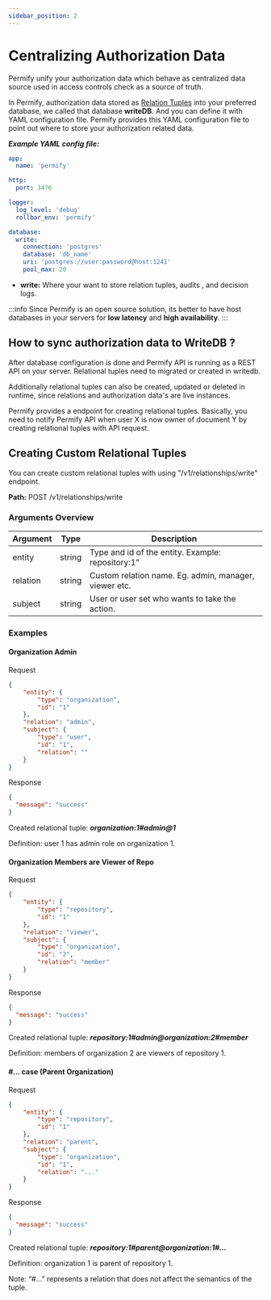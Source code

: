 ```yaml
---
sidebar_position: 2
---
```


# Centralizing Authorization Data

Permify unify your authorization data which behave as centralized data source used in access controls check 
as a source of truth. 

In Permify, authorization data stored as [Relation Tuples] into your preferred database,
we called that database **writeDB**. And you can define it with YAML configuration file. 
Permify provides this YAML configuration file to point out where to store your authorization related data.

[relation tuples]: /docs/relational-tuples

***Example YAML config file:***

```yaml
app:
  name: 'permify'

http:
  port: 3476

logger:
  log_level: 'debug'
  rollbar_env: 'permify'

database:
  write:
    connection: 'postgres'
    database: 'db_name'
    uri: 'postgres://user:password@host:1241'
    pool_max: 20
```

- **write:** Where your want to store relation tuples, audits , and decision logs.

:::info
Since Permify is an open 
source solution, its better to have host databases in your servers for **low latency** and **high availability**.
:::

## How to sync authorization data to WriteDB ?

After database configuration is done and Permify API is running as a REST API on your server. Relational tuples need to migrated or created in writedb. 

Additionally relational tuples can also be created, updated or deleted in runtime, since relations and authorization data's are live instances.

Permify provides a endpoint for creating relational tuples. Basically, you need to notify Permify API when user X is now owner of document Y by creating relational tuples with API request. 

## Creating Custom Relational Tuples

You can create custom relational tuples with using "/v1/relationships/write" endpoint.

**Path:** POST /v1/relationships/write

### Arguments Overview

| Argument | Type |  Description |
|-------------------|---------|-------------|
| entity | string | Type and id of the entity. Example: repository:1”|
| relation | string |  Custom relation name. Eg. admin, manager, viewer etc. |
| subject | string |  User or user set who wants to take the action. |

### Examples 

#### **Organization Admin**

Request

```json
{
    "entity": {
        "type": "organization",
        "id": "1"
    },
    "relation": "admin",
    "subject": {
        "type": "user",
        "id": "1",
        "relation": ""
    }
}
```

Response

```json
{
  "message": "success"
}
```

Created relational tuple: ***organization:1#admin@1***

Definition: user 1 has admin role on organization 1.

#### **Organization Members are Viewer of Repo** 

Request

```json
{
    "entity": {
        "type": "repository",
        "id": "1"
    },
    "relation": "viewer",
    "subject": {
        "type": "organization",
        "id": "2",
        "relation": "member"
    }
}
```

Response

```json
{
  "message": "success"
}
```

Created relational tuple: ***repository:1#admin@organization:2#member***

Definition: members of organization 2 are viewers of repository 1.

#### **#... case (Parent Organization)**

Request

```json
{
    "entity": {
        "type": "repository",
        "id": "1"
    },
    "relation": "parent",
    "subject": {
        "type": "organization",
        "id": "1",
        "relation": "..."
    }
}
```

Response

```json
{
  "message": "success"
}
```

Created relational tuple: ***repository:1#parent@organization:1#…***

Definition: organization 1 is parent of repository 1.

Note: “#...” represents a relation that does not affect the semantics of the tuple.